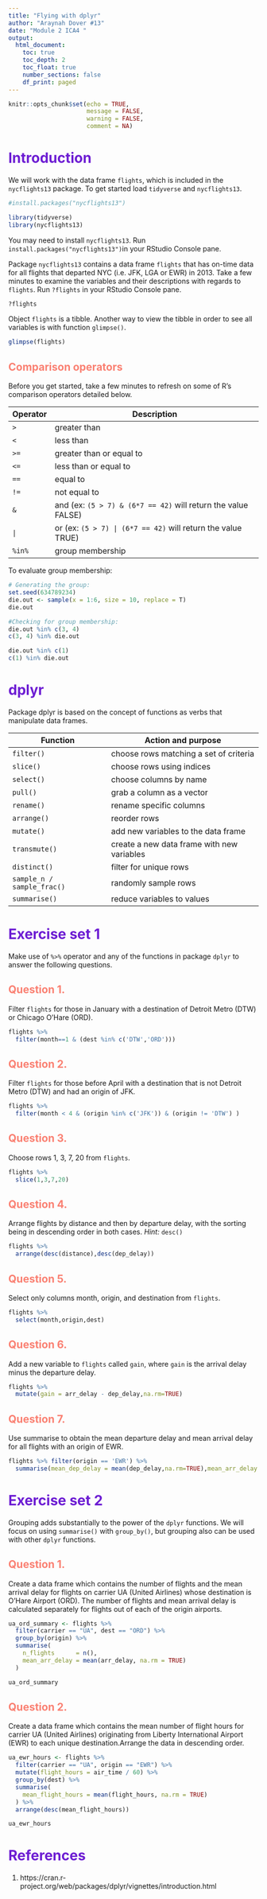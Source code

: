```yaml
---
title: "Flying with dplyr"
author: "Araynah Dover #13"
date: "Module 2 ICA4 "
output: 
  html_document:
    toc: true
    toc_depth: 2
    toc_float: true
    number_sections: false
    df_print: paged
---
```


<style type="text/css">

/* Title */
h1.title {
  color: #6D1DD3;
}

/* Header 1 */
h1 {
  color: #6D1DD3;
}

/* Header 2 */
h2 {
  color: Salmon;
}
</style>

```r
knitr::opts_chunk$set(echo = TRUE, 
                      message = FALSE, 
                      warning = FALSE,
                      comment = NA)
```

# Introduction

We will work with the data frame `flights`, which is included in the `nycflights13` package. To get started load `tidyverse` and `nycflights13`. 

```r
#install.packages("nycflights13")

library(tidyverse)
library(nycflights13)
```

You may need to install `nycflights13`. Run `install.packages("nycflights13")`in your RStudio Console pane.

Package `nycflights13` contains a data frame `flights` that has 
on-time data for all flights that departed NYC (i.e. JFK, LGA or EWR) in 2013.
Take a few minutes to examine the variables and their descriptions with regards to `flights`. Run `?flights` in your RStudio Console pane.

```r
?flights
```

Object `flights` is a tibble. Another way to view the tibble in order to see all variables is with function `glimpse()`.

```r
glimpse(flights)
```

## Comparison operators

Before you get started, take a few minutes to refresh on some of R's comparison operators detailed below.

Operator | Description
---------|-------------
`>`  | greater than
`<`  | less than
`>=` | greater than or equal to
`<=` | less than or equal to
`==` | equal to 
`!=` | not equal to
`&`  | and (ex: `(5 > 7) & (6*7 == 42)` will return the value FALSE)
`|`  | or  (ex: `(5 > 7) | (6*7 == 42)` will return the value TRUE)
`%in%` | group membership

To evaluate group membership:

```r
# Generating the group:
set.seed(634789234)
die.out <- sample(x = 1:6, size = 10, replace = T)
die.out

#Checking for group membership:
die.out %in% c(3, 4)
c(3, 4) %in% die.out

die.out %in% c(1)
c(1) %in% die.out
```

# dplyr

Package dplyr is based on the concept of functions as verbs that 
manipulate data frames.

Function | Action and purpose
---------|-------------------------------
`filter()` | choose rows matching a set of criteria
`slice()` | choose rows using indices
`select()` | choose columns by name
`pull()` | grab a column as a vector
`rename()` | rename specific columns
`arrange()` | reorder rows
`mutate()` | add new variables to the data frame
`transmute()` | create a new data frame with new variables
`distinct()` | filter for unique rows
`sample_n / sample_frac()` | randomly sample rows
`summarise()` | reduce variables to values

# Exercise set 1

Make use of `%>%` operator and any of the functions in package `dplyr` to answer the following questions.

## Question 1.

Filter `flights` for those in January with a destination of Detroit Metro (DTW) or Chicago O'Hare (ORD).
```r

flights %>%
  filter(month==1 & (dest %in% c('DTW','ORD')))
```

   
## Question 2.

Filter `flights` for those before April with a destination that is not Detroit Metro (DTW) and had an origin of JFK.
```r
flights %>%
  filter(month < 4 & (origin %in% c('JFK')) & (origin != 'DTW') )
```

## Question 3. 

Choose rows 1, 3, 7, 20 from `flights`.
```r
flights %>%
  slice(1,3,7,20)
```

## Question 4. 

Arrange flights by distance and then by departure delay, with the sorting being in descending order in both cases. *Hint:* `desc()`
```r
flights %>%
  arrange(desc(distance),desc(dep_delay)) 

```
   
## Question 5. 

Select only columns month, origin, and destination from `flights`.
```r
flights %>%
  select(month,origin,dest)
```

## Question 6. 

Add a new variable to `flights` called `gain`, where `gain` is the arrival delay minus the departure delay.
```r
flights %>%
  mutate(gain = arr_delay - dep_delay,na.rm=TRUE)
```

## Question 7.

Use summarise to obtain the mean departure delay and mean arrival delay for all flights with an origin of EWR.
```r
flights %>% filter(origin == 'EWR') %>%
  summarise(mean_dep_delay = mean(dep_delay,na.rm=TRUE),mean_arr_delay = mean(arr_delay,na.rm=TRUE))
```

# Exercise set 2

Grouping adds substantially to the power of the `dplyr` functions. We will focus on using `summarise()` with `group_by()`, but grouping also can be used with other `dplyr` functions.

## Question 1. 

Create a data frame which contains the number of flights and the mean arrival delay for flights on carrier UA (United Airlines) whose destination is O'Hare     Airport (ORD). The number of flights and mean arrival delay is calculated separately for flights out of each of the origin airports.
```r
ua_ord_summary <- flights %>%
  filter(carrier == "UA", dest == "ORD") %>%
  group_by(origin) %>%
  summarise(
    n_flights      = n(),
    mean_arr_delay = mean(arr_delay, na.rm = TRUE)
  )

ua_ord_summary
```

## Question 2.

Create a data frame which contains the mean number of flight hours for carrier UA (United Airlines) originating from Liberty International Airport (EWR) to each unique destination.Arrange the data in descending order.
```r
ua_ewr_hours <- flights %>%
  filter(carrier == "UA", origin == "EWR") %>%
  mutate(flight_hours = air_time / 60) %>%
  group_by(dest) %>%
  summarise(
    mean_flight_hours = mean(flight_hours, na.rm = TRUE)
  ) %>%
  arrange(desc(mean_flight_hours))

ua_ewr_hours
```

# References

1. https://cran.r-project.org/web/packages/dplyr/vignettes/introduction.html


